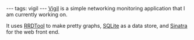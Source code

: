 ---
tags: vigil
---
[[Vigil]] is a simple networking monitoring application that I am currently working on.

It uses [[RRDTool]] to make pretty graphs, [[SQLite]] as a data store, and [[Sinatra]] for the web front end.
